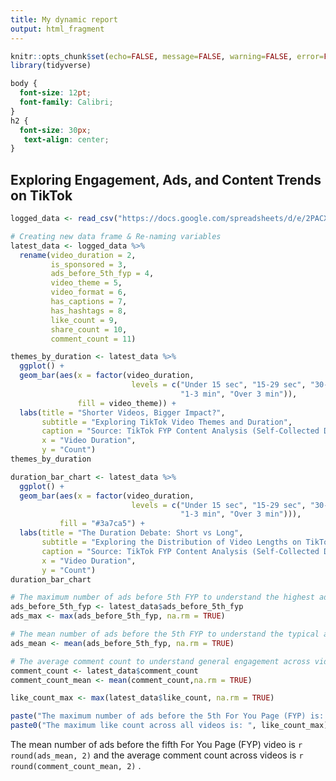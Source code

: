 ---
title: My dynamic report
output: html_fragment
---

```{r setup, include=FALSE}
knitr::opts_chunk$set(echo=FALSE, message=FALSE, warning=FALSE, error=FALSE)
library(tidyverse)
```

```{css echo=FALSE}
body {
  font-size: 12pt;
  font-family: Calibri;
}
h2 {
  font-size: 30px;
   text-align: center;
}
```

## Exploring Engagement, Ads, and Content Trends on TikTok

```{r}
logged_data <- read_csv("https://docs.google.com/spreadsheets/d/e/2PACX-1vTDYE3S0F4zhOhNt6YOB2c0fUG2vQ0ziwd4CWJSvPtnLxaMIw1UoO4BawcK3U347uUIOt6kaDOMeNxZ/pub?output=csv")

# Creating new data frame & Re-naming variables
latest_data <- logged_data %>%
  rename(video_duration = 2,
         is_sponsored = 3,
         ads_before_5th_fyp = 4,
         video_theme = 5,
         video_format = 6,
         has_captions = 7,
         has_hashtags = 8,
         like_count = 9,
         share_count = 10,
         comment_count = 11)
```

```{r,fig.height=5, fig.width = 10}
themes_by_duration <- latest_data %>%
  ggplot() +
  geom_bar(aes(x = factor(video_duration, 
                           levels = c("Under 15 sec", "15-29 sec", "30-59 sec", 
                                      "1-3 min", "Over 3 min")), 
               fill = video_theme)) +
  labs(title = "Shorter Videos, Bigger Impact?",
       subtitle = "Exploring TikTok Video Themes and Duration",
       caption = "Source: TikTok FYP Content Analysis (Self-Collected Data)",
       x = "Video Duration",
       y = "Count")
themes_by_duration
```

```{r,fig.height=5, fig.width = 10}
duration_bar_chart <- latest_data %>%
  ggplot() +
  geom_bar(aes(x = factor(video_duration, 
                           levels = c("Under 15 sec", "15-29 sec", "30-59 sec", 
                                      "1-3 min", "Over 3 min"))), 
           fill = "#3a7ca5") +
  labs(title = "The Duration Debate: Short vs Long",
       subtitle = "Exploring the Distribution of Video Lengths on TikTok's For You Page (FYP)",
       caption = "Source: TikTok FYP Content Analysis (Self-Collected Data)",
       x = "Video Duration",
       y = "Count")
duration_bar_chart
```

```{r,fig.height=5, fig.width = 10}
# The maximum number of ads before 5th FYP to understand the highest ad count.
ads_before_5th_fyp <- latest_data$ads_before_5th_fyp
ads_max <- max(ads_before_5th_fyp, na.rm = TRUE)

# The mean number of ads before the 5th FYP to understand the typical ad exposure in the data
ads_mean <- mean(ads_before_5th_fyp, na.rm = TRUE)

# The average comment count to understand general engagement across videos.
comment_count <- latest_data$comment_count
comment_count_mean <- mean(comment_count,na.rm = TRUE)

like_count_max <- max(latest_data$like_count, na.rm = TRUE)

paste("The maximum number of ads before the 5th For You Page (FYP) is: ", ads_max)
paste0("The maximum like count across all videos is: ", like_count_max) 
```

The mean number of ads before the fifth For You Page (FYP) video is `r round(ads_mean, 2)` and the average comment count across videos is `r round(comment_count_mean, 2)` .

